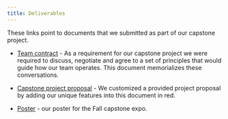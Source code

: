 ```yaml
---
title: Deliverables
---
```



These links point to documents that we submitted as part of our capstone project.

* [Team contract](./deliverables/Capstone%2024-25%20-%20Team%20Contract%20Template%20AGIE%20follow-on.pdf){target="blank"} - As a requirement for our capstone project we were required to discuss, negotiate and agree to a set of principles that would guide how our team operates.  This document memorializes these conversations.

* [Capstone project proposal](./deliverables/Project%20Proposal%20CS-25-307.pdf){target="blank"} - We customized a provided project proposal by adding our unique features into this document in red.

* [Poster]() - our poster for the Fall capstone expo.
